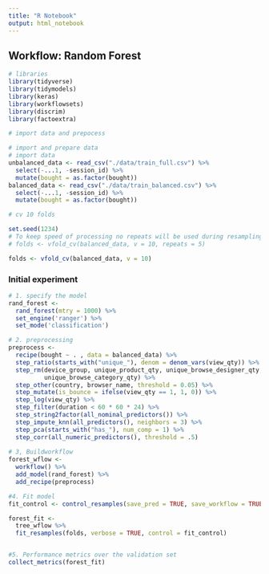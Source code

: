 ```yaml
---
title: "R Notebook"
output: html_notebook
---
```


## Workflow: Random Forest

```r
# libraries
library(tidyverse)
library(tidymodels)
library(keras)
library(workflowsets)
library(discrim)
library(factoextra)

```

```r
# import data and prepocess

# import and prepare data
# import data
unbalanced_data <- read_csv("./data/train_full.csv") %>% 
  select(-...1, -session_id) %>% 
  mutate(bought = as.factor(bought))
balanced_data <- read_csv("./data/train_balanced.csv") %>% 
  select(-...1, -session_id) %>% 
  mutate(bought = as.factor(bought))

```

```r

# cv 10 folds

set.seed(1234)
# To keep speed of processing no repeats will be used during resampling
# folds <- vfold_cv(balanced_data, v = 10, repeats = 5)

folds <- vfold_cv(balanced_data, v = 10)

```


### Initial experiment

```r

# 1. specify the model
rand_forest <-
  rand_forest(mtry = 1000) %>%
  set_engine('ranger') %>%
  set_mode('classification')

# 2. preprocessing 
preprocess <- 
  recipe(bought ~ . , data = balanced_data) %>%
  step_ratio(starts_with("unique_"), denom = denom_vars(view_qty)) %>% 
  step_rm(device_group, unique_product_qty, unique_browse_designer_qty, 
          unique_browse_category_qty) %>% 
  step_other(country, browser_name, threshold = 0.05) %>%
  step_mutate(is_bounce = ifelse(view_qty == 1, 1, 0)) %>%
  step_log(view_qty) %>%
  step_filter(duration < 60 * 60 * 24) %>%
  step_string2factor(all_nominal_predictors()) %>% 
  step_impute_knn(all_predictors(), neighbors = 3) %>%
  step_pca(starts_with("has_"), num_comp = 1) %>% 
  step_corr(all_numeric_predictors(), threshold = .5)
  
# 3, Buildworkflow
forest_wflow <- 
  workflow() %>% 
  add_model(rand_forest) %>% 
  add_recipe(preprocess)

#4. Fit model
fit_control <- control_resamples(save_pred = TRUE, save_workflow = TRUE)

forest_fit <- 
  tree_wflow %>% 
  fit_resamples(folds, verbose = TRUE, control = fit_control)


#5. Performance metrics over the validation set
collect_metrics(forest_fit)

```